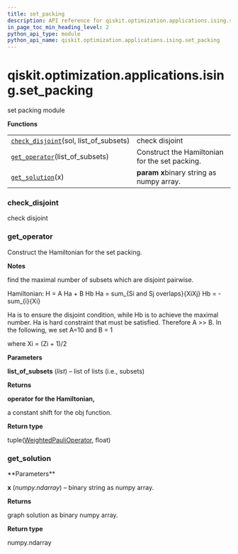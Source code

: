 ```yaml
---
title: set_packing
description: API reference for qiskit.optimization.applications.ising.set_packing
in_page_toc_min_heading_level: 2
python_api_type: module
python_api_name: qiskit.optimization.applications.ising.set_packing
---
```


<span id="module-qiskit.optimization.applications.ising.set_packing" />

<span id="qiskit-optimization-applications-ising-set-packing" />

# qiskit.optimization.applications.ising.set\_packing

set packing module

**Functions**

|                                                                                                                                                                                    |                                                |
| ---------------------------------------------------------------------------------------------------------------------------------------------------------------------------------- | ---------------------------------------------- |
| [`check_disjoint`](#qiskit.optimization.applications.ising.set_packing.check_disjoint "qiskit.optimization.applications.ising.set_packing.check_disjoint")(sol, list\_of\_subsets) | check disjoint                                 |
| [`get_operator`](#qiskit.optimization.applications.ising.set_packing.get_operator "qiskit.optimization.applications.ising.set_packing.get_operator")(list\_of\_subsets)            | Construct the Hamiltonian for the set packing. |
| [`get_solution`](#qiskit.optimization.applications.ising.set_packing.get_solution "qiskit.optimization.applications.ising.set_packing.get_solution")(x)                            | **param x**binary string as numpy array.       |

### check\_disjoint

<Function id="qiskit.optimization.applications.ising.set_packing.check_disjoint" github="https://github.com/qiskit-community/qiskit-aqua/tree/stable/0.9/qiskit/optimization/applications/ising/set_packing.py" signature="check_disjoint(sol, list_of_subsets)">
  check disjoint
</Function>

### get\_operator

<Function id="qiskit.optimization.applications.ising.set_packing.get_operator" github="https://github.com/qiskit-community/qiskit-aqua/tree/stable/0.9/qiskit/optimization/applications/ising/set_packing.py" signature="get_operator(list_of_subsets)">
  Construct the Hamiltonian for the set packing.

  **Notes**

  find the maximal number of subsets which are disjoint pairwise.

  Hamiltonian: H = A Ha + B Hb Ha = sum\_\{Si and Sj overlaps}\{XiXj} Hb = -sum\_\{i}\{Xi}

  Ha is to ensure the disjoint condition, while Hb is to achieve the maximal number. Ha is hard constraint that must be satisfied. Therefore A >> B. In the following, we set A=10 and B = 1

  where Xi = (Zi + 1)/2

  **Parameters**

  **list\_of\_subsets** (*list*) – list of lists (i.e., subsets)

  **Returns**

  **operator for the Hamiltonian,**

  a constant shift for the obj function.

  **Return type**

  tuple([WeightedPauliOperator](qiskit.aqua.operators.legacy.WeightedPauliOperator "qiskit.aqua.operators.legacy.WeightedPauliOperator"), float)
</Function>

### get\_solution

<Function id="qiskit.optimization.applications.ising.set_packing.get_solution" github="https://github.com/qiskit-community/qiskit-aqua/tree/stable/0.9/qiskit/optimization/applications/ising/set_packing.py" signature="get_solution(x)">
  **Parameters**

  **x** (*numpy.ndarray*) – binary string as numpy array.

  **Returns**

  graph solution as binary numpy array.

  **Return type**

  numpy.ndarray
</Function>

